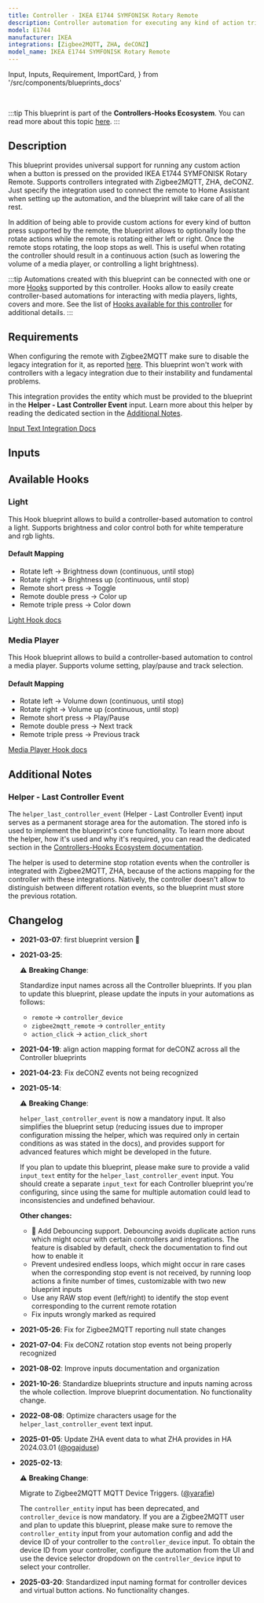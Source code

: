```yaml
---
title: Controller - IKEA E1744 SYMFONISK Rotary Remote
description: Controller automation for executing any kind of action triggered by the provided IKEA E1744 SYMFONISK Rotary Remote. Supports Zigbee2MQTT, ZHA, deCONZ.
model: E1744
manufacturer: IKEA
integrations: [Zigbee2MQTT, ZHA, deCONZ]
model_name: IKEA E1744 SYMFONISK Rotary Remote
---
```


  Input,
  Inputs,
  Requirement,
  ImportCard,
} from '/src/components/blueprints_docs'

<ImportCard id='ikea_e1744' category='controllers' />

<br />

:::tip
This blueprint is part of the **Controllers-Hooks Ecosystem**. You can read more about this topic [here](/docs/controllers-hooks-ecosystem).
:::

## Description

This blueprint provides universal support for running any custom action when a button is pressed on the provided IKEA E1744 SYMFONISK Rotary Remote. Supports controllers integrated with Zigbee2MQTT, ZHA, deCONZ. Just specify the integration used to connect the remote to Home Assistant when setting up the automation, and the blueprint will take care of all the rest.

In addition of being able to provide custom actions for every kind of button press supported by the remote, the blueprint allows to optionally loop the rotate actions while the remote is rotating either left or right. Once the remote stops rotating, the loop stops as well. This is useful when rotating the controller should result in a continuous action (such as lowering the volume of a media player, or controlling a light brightness).

:::tip
Automations created with this blueprint can be connected with one or more [Hooks](/docs/blueprints/hooks) supported by this controller.
Hooks allow to easily create controller-based automations for interacting with media players, lights, covers and more. See the list of [Hooks available for this controller](/docs/blueprints/controllers/ikea_e1744#available-hooks) for additional details.
:::

## Requirements

<Requirement id='zigbee2mqtt'>
<Requirement id='zha'/>
<Requirement id='deconz'/>

When configuring the remote with Zigbee2MQTT make sure to disable the legacy integration for it, as reported [here](https://www.zigbee2mqtt.io/devices/E1744.html#legacy-integration). This blueprint won't work with controllers with a legacy integration due to their instability and fundamental problems.

</Requirement>
<Requirement name='Input Text Integration' required>

This integration provides the entity which must be provided to the blueprint in the **Helper - Last Controller Event** input. Learn more about this helper by reading the dedicated section in the [Additional Notes](#helper---last-controller-event).

[Input Text Integration Docs](https://www.home-assistant.io/integrations/input_text/)

</Requirement>

## Inputs

<Inputs category='controllers' id='ikea_e1744' />

## Available Hooks

### Light

This Hook blueprint allows to build a controller-based automation to control a light. Supports brightness and color control both for white temperature and rgb lights.

#### Default Mapping

- Rotate left -> Brightness down (continuous, until stop)
- Rotate right -> Brightness up (continuous, until stop)
- Remote short press -> Toggle
- Remote double press -> Color up
- Remote triple press -> Color down

[Light Hook docs](/docs/blueprints/hooks/light)

### Media Player

This Hook blueprint allows to build a controller-based automation to control a media player. Supports volume setting, play/pause and track selection.

#### Default Mapping

- Rotate left -> Volume down (continuous, until stop)
- Rotate right -> Volume up (continuous, until stop)
- Remote short press -> Play/Pause
- Remote double press -> Next track
- Remote triple press -> Previous track

[Media Player Hook docs](/docs/blueprints/hooks/media_player)

## Additional Notes

### Helper - Last Controller Event

The `helper_last_controller_event` (Helper - Last Controller Event) input serves as a permanent storage area for the automation. The stored info is used to implement the blueprint's core functionality. To learn more about the helper, how it's used and why it's required, you can read the dedicated section in the [Controllers-Hooks Ecosystem documentation](/docs/controllers-hooks-ecosystem#helper---last-controller-event-input).

The helper is used to determine stop rotation events when the controller is integrated with Zigbee2MQTT, ZHA, because of the actions mapping for the controller with these integrations. Natively, the controller doesn't allow to distinguish between different rotation events, so the blueprint must store the previous rotation.

## Changelog

- **2021-03-07**: first blueprint version :tada:
- **2021-03-25**:

  :warning: **Breaking Change**:

  Standardize input names across all the Controller blueprints.
  If you plan to update this blueprint, please update the inputs in your automations as follows:

  - `remote` -> `controller_device`
  - `zigbee2mqtt_remote` -> `controller_entity`
  - `action_click` -> `action_click_short`

- **2021-04-19**: align action mapping format for deCONZ across all the Controller blueprints
- **2021-04-23**: Fix deCONZ events not being recognized
- **2021-05-14**:

  :warning: **Breaking Change**:

  `helper_last_controller_event` is now a mandatory input. It also simplifies the blueprint setup (reducing issues due to improper configuration missing the helper, which was required only in certain conditions as was stated in the docs), and provides support for advanced features which might be developed in the future.

  If you plan to update this blueprint, please make sure to provide a valid `input_text` entity for the `helper_last_controller_event` input. You should create a separate `input_text` for each Controller blueprint you're configuring, since using the same for multiple automation could lead to inconsistencies and undefined behaviour.

  **Other changes:**

  - :tada: Add Debouncing support. Debouncing avoids duplicate action runs which might occur with certain controllers and integrations. The feature is disabled by default, check the documentation to find out how to enable it
  - Prevent undesired endless loops, which might occur in rare cases when the corresponding stop event is not received, by running loop actions a finite number of times, customizable with two new blueprint inputs
  - Use any RAW stop event (left/right) to identify the stop event corresponding to the current remote rotation
  - Fix inputs wrongly marked as required

- **2021-05-26**: Fix for Zigbee2MQTT reporting null state changes
- **2021-07-04**: Fix deCONZ rotation stop events not being properly recognized
- **2021-08-02**: Improve inputs documentation and organization
- **2021-10-26**: Standardize blueprints structure and inputs naming across the whole collection. Improve blueprint documentation. No functionality change.
- **2022-08-08**: Optimize characters usage for the `helper_last_controller_event` text input.
- **2025-01-05**: Update ZHA event data to what ZHA provides in HA 2024.03.01 ([@ogajduse](https://github.com/ogajduse))
- **2025-02-13**:

  :warning: **Breaking Change**:

  Migrate to Zigbee2MQTT MQTT Device Triggers. ([@yarafie](https://github.com/yarafie))

  The `controller_entity` input has been deprecated, and `controller_device` is now mandatory.
  If you are a Zigbee2MQTT user and plan to update this blueprint, please make sure to remove the `controller_entity` input from your automation config and add the device ID of your controller to the `controller_device` input.
  To obtain the device ID from your controller, configure the automation from the UI and use the device selector dropdown on the `controller_device` input to select your controller.

- **2025-03-20**: Standardized input naming format for controller devices and virtual button actions. No functionality changes.
